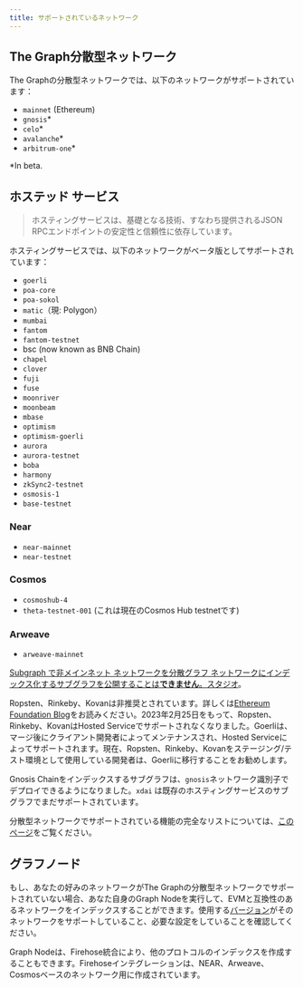 ```yaml
---
title: サポートされているネットワーク
---
```


## The Graph分散型ネットワーク

The Graphの分散型ネットワークでは、以下のネットワークがサポートされています：

- `mainnet` (Ethereum)
- `gnosis`\*
- `celo`\*
- `avalanche`\*
- `arbitrum-one`\*

\*In beta.

## ホステッド サービス

> ホスティングサービスは、基礎となる技術、すなわち提供されるJSON RPCエンドポイントの安定性と信頼性に依存しています。

ホスティングサービスでは、以下のネットワークがベータ版としてサポートされています：

- `goerli`
- `poa-core`
- `poa-sokol`
- `matic`（現: Polygon）
- `mumbai`
- `fantom`
- `fantom-testnet`
- bsc (now known as BNB Chain)
- `chapel`
- `clover`
- `fuji`
- `fuse`
- `moonriver`
- `moonbeam`
- `mbase`
- `optimism`
- `optimism-goerli`
- `aurora`
- `aurora-testnet`
- `boba`
- `harmony`
- `zkSync2-testnet`
- `osmosis-1`
- `base-testnet`

### Near

- `near-mainnet`
- `near-testnet`

### Cosmos

- `cosmoshub-4`
- `theta-testnet-001` (これは現在のCosmos Hub testnetです)

### Arweave

- `arweave-mainnet`

[Subgraph で非メインネット ネットワークを分散グラフ ネットワークにインデックス化するサブグラフを公開することは**できません**。スタジオ](/deploying/subgraph-studio)。

Ropsten、Rinkeby、Kovanは非推奨とされています。詳しくは[Ethereum Foundation Blog](https://blog.ethereum.org/2022/06/21/testnet-deprecation)をお読みください。2023年2月25日をもって、Ropsten、Rinkeby、KovanはHosted Serviceでサポートされなくなりました。Goerliは、マージ後にクライアント開発者によってメンテナンスされ、Hosted Serviceによってサポートされます。現在、Ropsten、Rinkeby、Kovanをステージング/テスト環境として使用している開発者は、Goerliに移行することをお勧めします。

Gnosis Chainをインデックスするサブグラフは、`gnosis`ネットワーク識別子でデプロイできるようになりました。`xdai` は既存のホスティングサービスのサブグラフでまだサポートされています。

分散型ネットワークでサポートされている機能の完全なリストについては、[このページ](https://github.com/graphprotocol/indexer/blob/main/docs/networks/mainnet.md#feature-support)をご覧ください。

## グラフノード

もし、あなたの好みのネットワークがThe Graphの分散型ネットワークでサポートされていない場合、あなた自身のGraph Nodeを実行して、EVMと互換性のあるネットワークをインデックスすることができます。使用する[バージョン](https://github.com/graphprotocol/graph-node/releases)がそのネットワークをサポートしていること、必要な設定をしていることを確認してください。

Graph Nodeは、Firehose統合により、他のプロトコルのインデックスを作成することもできます。Firehoseインテグレーションは、NEAR、Arweave、Cosmosベースのネットワーク用に作成されています。

